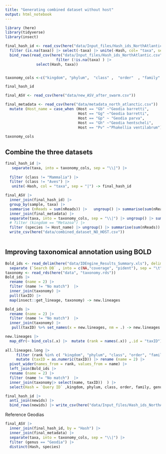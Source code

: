 ```yaml
---
title: "Generating combined dataset without host"
output: html_notebook
---
```



```r
library (here)
library(tidyverse)
library(insect)

```

```r
final_hash_id <- read_csv(here("data/Input_files/Hash_ids_NorthAtlantic.csv")) |> 
  filter (is.na(taxa)) |> select(-taxa) |> unite(-Hash, col= "taxa", sep = "|") |> 
  bind_rows(read_csv(here("data/Input_files/Hash_ids_NorthAtlantic.csv")) |> 
                       filter (!is.na(taxa) ) |> 
              select(Hash, taxa))


taxonomy_cols <-c("kingdom", "phylum",  "class" ,  "order"  , "family"  ,"genus",   "species")

final_hash_id

final_ASV <- read_csv(here("data/new_ASV_after_swarm.csv"))

final_metadata <- read_csv(here("data/metadata_north_atlanctic.csv")) |> 
  mutate (Host_name = case_when (Host == "Gb" ~"Geodia barretti",
                                 Host == "Gg" ~"Geodia barretti",
                                 Host == "Gp" ~ "Geodia parva",
                                 Host == "Gh" ~"Geodia hentscheli",
                                 Host == "Pv" ~"Phakellia ventilabrum"))
        
taxonomy_cols

```

## Combine the three datasets

```r
final_hash_id |> 
   separate(taxa, into = taxonomy_cols, sep = "\\|") |> 
 
  filter (class != "Mammalia") |> 
  filter (class != "Aves") |> 
   unite(-Hash, col = "taxa", sep = "|") -> final_hash_id

final_ASV |>  
  inner_join(final_hash_id) |> 
  group_by(sample, taxa) |> 
  summarise (nReads = sum(nReads)) |>   ungroup() |> summarise(sum(nReads))
  inner_join(final_metadata) |> 
  separate(taxa, into = taxonomy_cols, sep = "\\|") |> ungroup() |> summarise(sum(nReads))
  # filter (kingdom == "Metazoa") |> 
  filter (species != Host_name) |> ungroup() |> summarise(sum(nReads))
  write_csv(here("data/combined_dataset_NO_HOST.csv"))
 

```

## Improving taxonomical annotation using BOLD

```r
Bold_ids <- read_delim(here("data/IDEngine_Results_Summary.xls"), delim = "\t") |> 
  separate (`Search DB` , into = c(NA,"coverage", "pident"), sep = "\t"  )
taxonomy <- read_rds(here("data", "taxonomy.rds"))
Bold_ids |> 
  rename (name = 2) |> 
  filter (name != "No match")  |> 
  inner_join(taxonomy) |> 
  pull(taxID) |> 
  map(insect::get_lineage, taxonomy) -> new.lineages

Bold_ids |> 
  rename (name = 2) |> 
  filter (name != "No match")  |> 
  inner_join(taxonomy) |> 
   pull(taxID) %>% set_names(x = new.lineages, nm = .) -> new.lineages

new.lineages |> 
  map_dfr(~ bind_cols(.x) |>  mutate (rank = names(.x)) ,.id = "taxID") -> all.lineages.long
  
all.lineages.long |> 
     filter (rank %in% c( "kingdom", "phylum", "class", "order", "family","genus" , "species")) |> 
     mutate (taxID = as.numeric(taxID)) |> rename (name = 2) |> 
  pivot_wider(names_from = rank, values_from = name) |> 
  left_join(Bold_ids |> 
  rename (name = 2) |> 
  filter (name != "No match")  |> 
  inner_join(taxonomy|> select(name, taxID))  ) |> 
  select(Hash = `Query ID` ,kingdom, phylum, class, order, family, genus, species) -> newids

final_hash_id |> 
  anti_join(newids) |> 
  bind_rows(newids) |> write_csv(here("data/Input_files/Hash_ids_NorthAtlantic.csv"))
```

Reference Geodias

```r

final_ASV |> 
  inner_join(final_hash_id, by = "Hash") |> 
  inner_join(final_metadata) |> 
  separate(taxa, into = taxonomy_cols, sep = "\\|") |> 
  filter (genus == "Geodia") |> 
  distinct(Hash, species)
```

